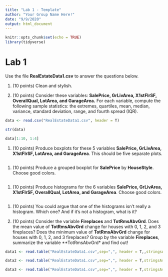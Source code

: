 ---
title: "Lab 1 - Template"
author: "Your Group Name Here!"
date: "9/9/2020"
output: html_document
---

```{r setup, include=FALSE}
knitr::opts_chunk$set(echo = TRUE)
library(tidyverse)
```

# Lab 1

Use the file  **RealEstateData1.csv** to answer the questions below.  


1.  (10 points) Clean and stylish.  

1.  (10 points)  Consider these variables:  **SalePrice, GrLivArea, X1stFlrSF, OverallQual, LotArea, and GarageArea.** For each variable, compute the following sample statistics:  the extremes, quartiles, mean, median, variance, standard deviation, range, and fourth spread (IQR). 

```{r}
data <- read.csv("RealEstateData1.csv", header = T)
```

```{r}
str(data)
```
```{r}
data[1:10, 1:4]
```

1. (10 points) Produce boxplots for these 5 variables **SalePrice, GrLivArea, X1stFlrSF, LotArea, and GarageArea**.  This should be five separate plots.  

```{r}

```


1. (10 points) Produce a grouped boxplot for **SalePrice** by **HouseStyle**.  Choose good colors.  

```{r}

```


1. (10 points) Produce histograms for the 6 variables **SalePrice, GrLivArea, X1stFlrSF, OverallQual, LotArea, and GarageArea**.  Choose good colors. 

```{r}

```


1.  (10 points) You could argue that one of the histograms isn't really a histogram.  Which one?  And if it's not a histogram, what is it?  


1. (10 points) Consider the variable **Fireplaces** and **TotRmsAbvGrd**. Does the mean value of **TotRmsAbvGrd** change for houses with 0, 1, 2, and 3 fireplaces? Does the minimum value of **TotRmsAbvGrd** change for houses with 0, 1, 2, and 3 fireplaces? Group by the variable **Fireplaces**, summarize the variable **TotRmsAbvGrd* and find out!

```{r}
data1 <- read.table("RealEstateData1.csv",sep=",", header = T,,stringsAsFactors = TRUE,na.strings = c("NA"))
```

```{r}
data2 <- read.table("RealEstateData1.csv",sep=",", header = T,stringsAsFactors = FALSE,na.strings = c("NA"))
```

```{r}
data3 <- read.table("RealEstateData1.csv",sep=",", header = T,stringsAsFactors = TRUE,na.strings = c("NA","."))
```
